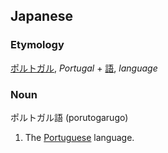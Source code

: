 ==Japanese==
===Etymology===
[[ポルトガル]], ''Portugal'' + [[語]], ''language''
===Noun===
ポルトガル語 (porutogarugo)
#The [[Portuguese]] language.